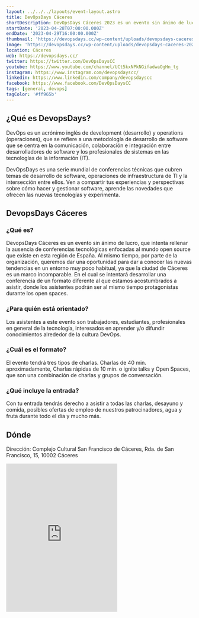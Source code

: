 ```yaml
---
layout: ../../../layouts/event-layout.astro
title: DevOpsDays Cáceres
shortDescription: DevOpsDays Cáceres 2023 es un evento sin ánimo de lucro, que intenta rellenar la ausencia de conferencias tecnológicas enfocadas al mundo open source que existe en esta región de España.
startDate: '2023-04-28T07:00:00.000Z'
endDate: '2023-04-29T16:00:00.000Z'
thumbnail: 'https://devopsdays.cc/wp-content/uploads/devopsdays-caceres-2023-inicio.jpg'
image: 'https://devopsdays.cc/wp-content/uploads/devopsdays-caceres-2023-inicio.jpg'
location: Cáceres
web: https://devopsdays.cc/
twitter: https://twitter.com/DevOpsDaysCC
youtube: https://www.youtube.com/channel/UCt5kxNPkNGifadwaOgHn_tg
instagram: https://www.instagram.com/devopsdayscc/
linkedin: https://www.linkedin.com/company/devopsdayscc
facebook: https://www.facebook.com/DevOpsDaysCC
tags: [general, devops]
tagColor: '#ff965b'
---
```


## ¿Qué es DevopsDays?

DevOps es un acrónimo inglés de development (desarrollo) y operations (operaciones), que se refiere a una metodología de desarrollo de software que se centra en la comunicación, colaboración e integración entre desarrolladores de software y los profesionales de sistemas en las tecnologías de la información (IT).

DevOpsDays es una serie mundial de conferencias técnicas que cubren temas de desarrollo de software, operaciones de infraestructura de TI y la intersección entre ellos. Ven a compartir tus experiencias y perspectivas sobre cómo hacer y gestionar software, aprende las novedades que ofrecen las nuevas tecnologías y experimenta.

## DevopsDays Cáceres 

### ¿Qué es?

DevopsDays Cáceres es un evento sin ánimo de lucro, que intenta rellenar la ausencia de conferencias tecnológicas enfocadas al mundo open source que existe en esta región de España. Al mismo tiempo, por parte de la organización, queremos dar una oportunidad para dar a conocer las nuevas tendencias en un entorno muy poco habitual, ya que la ciudad de Cáceres es un marco incomparable. En el cual se intentará desarrollar una conferencia de un formato diferente al que estamos acostumbrados a asistir, donde los asistentes podrán ser al mismo tiempo protagonistas durante los open spaces.

### ¿Para quién está orientado?

Los asistentes a este evento son trabajadores, estudiantes, profesionales en general de la tecnología, interesados en aprender y/o difundir conocimientos alrededor de la cultura DevOps.

### ¿Cuál es el formato?

El evento tendrá tres tipos de charlas. Charlas de 40 min. aproximadamente, Charlas rápidas de 10 min. o ignite talks y Open Spaces, que son una combinación de charlas y grupos de conversación.

### ¿Qué incluye la entrada?

Con tu entrada tendrás derecho a asistir a todas las charlas, desayuno y comida, posibles ofertas de empleo de nuestros patrocinadores, agua y fruta durante todo el día y mucho más.

## Dónde

Dirección: Complejo Cultural San Francisco de Cáceres, Rda. de San Francisco, 15, 10002 Cáceres 

<iframe className="w-full" height="400px" style="border:none;overflow:hidden" marginheight="0" marginwidth="0" aria-label="Complejo Cultural San Francisco de Cáceres, Rda. de San Francisco, 15, 10002 Cáceres" class="sek-lazy-loaded" src="https://www.google.com/maps/embed?pb=!1m18!1m12!1m3!1d3080.080017364514!2d-6.370071384164349!3d39.46752097948677!2m3!1f0!2f0!3f0!3m2!1i1024!2i768!4f13.1!3m3!1m2!1s0xd15dfcd81399783%3A0x574d387fc582e160!2sComplejo%20Cultural%20San%20Francisco!5e0!3m2!1ses!2ses!4v1677403591366!5m2!1ses!2ses"></iframe>


